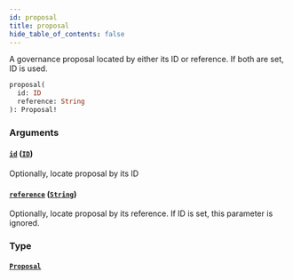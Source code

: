 ```yaml
---
id: proposal
title: proposal
hide_table_of_contents: false
---
```



A governance proposal located by either its ID or reference. If both are set, ID is used.

```graphql
proposal(
  id: ID
  reference: String
): Proposal!
```


### Arguments

#### [`id`](#) ([`ID`](/docs/testnet/graphql/scalars/id))

Optionally, locate proposal by its ID


#### [`reference`](#) ([`String`](/docs/testnet/graphql/scalars/string))

Optionally, locate proposal by its reference. If ID is set, this parameter is ignored.


### Type

#### [`Proposal`](/docs/testnet/graphql/objects/proposal)







